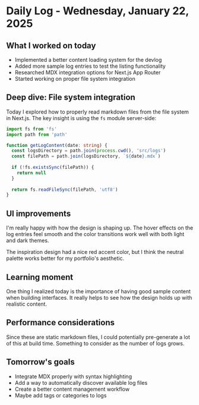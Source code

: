 # Daily Log - Wednesday, January 22, 2025

## What I worked on today

- Implemented a better content loading system for the devlog
- Added more sample log entries to test the listing functionality
- Researched MDX integration options for Next.js App Router
- Started working on proper file system integration

## Deep dive: File system integration

Today I explored how to properly read markdown files from the file system in Next.js. The key insight is using the `fs` module server-side:

```typescript
import fs from 'fs'
import path from 'path'

function getLogContent(date: string) {
  const logsDirectory = path.join(process.cwd(), 'src/logs')
  const filePath = path.join(logsDirectory, `${date}.mdx`)
  
  if (!fs.existsSync(filePath)) {
    return null
  }
  
  return fs.readFileSync(filePath, 'utf8')
}
```

## UI improvements

I'm really happy with how the design is shaping up. The hover effects on the log entries feel smooth and the color transitions work well with both light and dark themes.

The inspiration design had a nice red accent color, but I think the neutral palette works better for my portfolio's aesthetic.

## Learning moment

One thing I realized today is the importance of having good sample content when building interfaces. It really helps to see how the design holds up with realistic content.

## Performance considerations

Since these are static markdown files, I could potentially pre-generate a lot of this at build time. Something to consider as the number of logs grows.

## Tomorrow's goals

- Integrate MDX properly with syntax highlighting
- Add a way to automatically discover available log files
- Create a better content management workflow
- Maybe add tags or categories to logs 